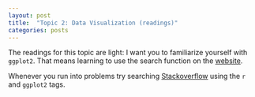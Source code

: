 ```yaml
---
layout: post
title:  "Topic 2: Data Visualization (readings)"
categories: posts
---
```


The readings for this topic are light: I want you to familiarize yourself with `ggplot2`. That means learning to use the search function on the [website](http://ggplot2.org/). 

Whenever you run into problems try searching [Stackoverflow](http://stackoverflow.com/questions/tagged/ggplot2) using the `r` and `ggplot2` tags.



